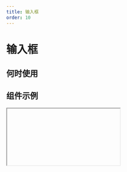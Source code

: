 ```yaml
---
title: 输入框
order: 10
---
```


# 输入框

## 何时使用

## 组件示例

<Iframe url="https://pre-yida-performance3.alibaba-inc.com/developer/text-field-v2?isRenderNav=false" />

## 组件属性

<!-- | 属性名 | 属性code | 类型 | 数据示例 | 动态属性 | 备注 |
| :--- | :--- | :--- | :--- | :--- | :--- |
| 标题 | label | String | "标题" | 是 |  |
| 值 | value | String/Number | "" | 是 |  |
| 标题位置 | labelAlign | String | “left” | 否 | 可选值：“left”,”top”,”inset" |
| 占位提示 | placeholder | String | “请选择日期” | 是 |  |
| 描述信息 | tips | String | "这是一段描述信息" | 否 |  |
| 尺寸 | size | String | “small” | 否 | 可选值：“small”,”medium”,"large" |
| 状态 | behavior | String | {fieldBehavior: "NORMAL"} | 是 | fieldBehavior 可选值："NORMAL","DISABLED","READONLY","HIDDEN" |
| 标题提示 | labelTipsTypes | String | “请选择日期” | 是 | "none", "text", "render" |
| 类型 | htmlType | String | "input" | 是 | "input", "textarea", "password" |
| 状态 | state | String | "normal" | 是 | "error", "loading", "success" |
| 计数器 | hasLimitHint | Bool | false | 否 |  |
| 是否显示清除按钮 | hasClear | Bool | false | 否 |  |
| 自动去除头尾空字符 | trim | Bool | false | 否 |  |
| 自动聚焦 | autoFocus | Bool | false | 否 |  |
| 输入框前附加内容 | addonBefore | String | "" | 否 |  |
| 输入框后附加内容 | addonAfter | String | "" | 否 |  |
| 校验 | validation | Array | [{type:"required"}] | 是 | 可选值：{type:"required"}, {type: "customValidate", message: "请选择今日之前的日期", param: "function validateRule(value) { return value <= new Date().getTime(); }"} |
| 值发生改变事件 | onChange | Function | function onChange({ value }) {console.log('onChange', value);} | 否 |  | -->

<AttrTable dataSource={[
{
  attr: '标题',
  code: 'label',
  type: 'String',
  demo: '标题',
  dafault:'',
  desc: ''
},
{
  attr: '值',
  code: 'value',
  type: 'String/Number ',
  demo: '""',
  dafault:'',
  desc: ''
},
{
  attr: '标题位置',
  code: 'labelAlign',
  type: 'String',
  demo: '“left”',
  dafault:'',
  desc: '可选值：“left”,”top”,”inset"'
},
{
  attr: '占位提示',
  code: 'placeholder',
  type: 'String',
  demo: '“请选择日期” ',
  dafault:'',
  desc: ''
},
{
  attr: '描述信息',
  code: 'tips',
  type: 'String',
  demo: '"这是一段描述信息"',
  dafault:'',
  desc: ''
},
{
  attr: '尺寸',
  code: 'size',
  type: 'String',
  demo: '“small” ',
  dafault:'',
  desc: '可选值：“small”,”medium”,"large" '
},
{
  attr: '状态',
  code: 'behavior',
  type: 'String',
  demo: '{fieldBehavior: "NORMAL"}',
  dafault:'',
  desc: 'fieldBehavior 可选值："NORMAL","DISABLED","READONLY","HIDDEN"'
},
{
  attr: '标题提示',
  code: 'labelTipsTypes',
  type: 'String',
  demo: '“请选择日期” ',
  dafault:'',
  desc: '"none", "text", "render" '
},{
  attr: '类型',
  code: 'htmlType',
  type: 'String',
  demo: '"input"',
  dafault:'',
  desc: '"input", "textarea", "password"'
},{
  attr: '状态',
  code: 'state',
  type: 'String',
  demo: '"normal"  ',
  dafault:'',
  desc: '"error", "loading", "success"'
},{
  attr: '计数器',
  code: 'hasLimitHint',
  type: 'Bool',
  demo: 'false',
  dafault:'',
  desc: ''
},{
  attr: '是否显示清除按钮',
  code: 'hasClear',
  type: 'Bool',
  demo: 'false',
  dafault:'',
  desc: ''
},
{
  attr: '自动去除头尾空字符',
  code: 'trim',
  type: 'Bool',
  demo: 'false',
  dafault:'',
  desc: ''
},
{
  attr: '自动聚焦',
  code: 'autoFocus',
  type: 'Bool',
  demo: 'false ',
  dafault:'',
  desc: ''
},{
  attr: '输入框前附加内容',
  code: 'addonBefore',
  type: 'String',
  demo: ' ',
  dafault:'',
  desc: ''
},{
  attr: '输入框后附加内容',
  code: 'addonAfter',
  type: 'addonAfter',
  demo: '',
  dafault:'',
  desc: ''
},{
  attr: '校验',
  code: 'validation',
  type: 'Array',
  demo: '[{type:"required"}] ',
  dafault:'',
  desc: '可选值：{type:"required"}, {type: "customValidate", message: "请选择今日之前的日期", param: "function validateRule(value) { return value <= new Date().getTime(); }"} '
},{
  attr: '值发生改变事件',
  code: 'onChange',
  type: 'Function',
  demo: 'function onChange({ value }) {console.log("onChange", value);}  ',
  dafault:'',
  desc: ' '
},
]}
/>